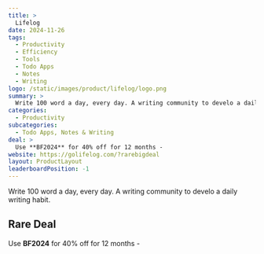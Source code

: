 ```yaml
---
title: >
  Lifelog
date: 2024-11-26
tags:
  - Productivity
  - Efficiency
  - Tools
  - Todo Apps
  - Notes
  - Writing
logo: /static/images/product/lifelog/logo.png
summary: >
  Write 100 word a day, every day. A writing community to develo a daily writing habit.
categories:
  - Productivity
subcategories:
  - Todo Apps, Notes & Writing
deal: >
  Use **BF2024** for 40% off for 12 months -
website: https://golifelog.com/?rarebigdeal
layout: ProductLayout
leaderboardPosition: -1
---
```

Write 100 word a day, every day. A writing community to develo a daily writing habit.

## Rare Deal

Use **BF2024** for 40% off for 12 months -
